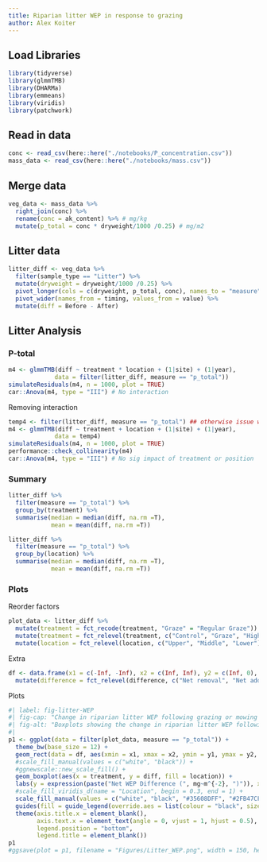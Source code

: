 ```yaml
---
title: Riparian litter WEP in response to grazing
author: Alex Koiter
---
```


## Load Libraries
```r
library(tidyverse)
library(glmmTMB)
library(DHARMa)
library(emmeans)
library(viridis)
library(patchwork)
```

## Read in data
```r
conc <- read_csv(here::here("./notebooks/P_concentration.csv"))
mass_data <- read_csv(here::here("./notebooks/mass.csv"))
```

## Merge data
```r
veg_data <- mass_data %>%
  right_join(conc) %>%
  rename(conc = ak_content) %>% # mg/kg
  mutate(p_total = conc * dryweight/1000 /0.25) # mg/m2
```



## Litter data
```r
litter_diff <- veg_data %>%
  filter(sample_type == "Litter") %>%
  mutate(dryweight = dryweight/1000 /0.25) %>%
  pivot_longer(cols = c(dryweight, p_total, conc), names_to = "measure", values_to = "value") %>%
  pivot_wider(names_from = timing, values_from = value) %>%
  mutate(diff = Before - After) 
```


## Litter Analysis
### P-total
```r
m4 <- glmmTMB(diff ~ treatment * location + (1|site) + (1|year),
             data = filter(litter_diff, measure == "p_total"))
simulateResiduals(m4, n = 1000, plot = TRUE) 
car::Anova(m4, type = "III") # No interaction
```

Removing interaction

```r

temp4 <- filter(litter_diff, measure == "p_total") ## otherwise issue with emmeans()
m4 <- glmmTMB(diff ~ treatment + location + (1|site) + (1|year),
             data = temp4)
simulateResiduals(m4, n = 1000, plot = TRUE)
performance::check_collinearity(m4)
car::Anova(m4, type = "III") # No sig impact of treatment or position
```


### Summary

```r
litter_diff %>%
  filter(measure == "p_total") %>%
  group_by(treatment) %>%
  summarise(median = median(diff, na.rm =T),
            mean = mean(diff, na.rm =T))

litter_diff %>%
  filter(measure == "p_total") %>%
  group_by(location) %>%
  summarise(median = median(diff, na.rm =T),
            mean = mean(diff, na.rm =T))
```

### Plots
Reorder factors

```r

plot_data <- litter_diff %>% 
  mutate(treatment = fct_recode(treatment, "Graze" = "Regular Graze")) %>%
  mutate(treatment = fct_relevel(treatment, c("Control", "Graze", "High Graze", "Mow"))) %>%
  mutate(location = fct_relevel(location, c("Upper", "Middle", "Lower")))

```
  
Extra
```r
df <- data.frame(x1 = c(-Inf, -Inf), x2 = c(Inf, Inf), y2 = c(Inf, 0), y1 = c(0, -Inf), difference = c("Net removal", "Net addition")) %>%
  mutate(difference = fct_relevel(difference, c("Net removal", "Net addition"))) 
```

Plots
```r
#| label: fig-litter-WEP
#| fig-cap: "Change in riparian litter WEP following grazing or mowing in each of the riparian locations. No significant effect of treatment or riparian location on the litter WEP content was detected. Lower sampling locations are adjacent to the edge of the waterbody and Upper locations are adjacent to the field."
#| fig-alt: "Boxplots showing the change in riparian litter WEP following grazing or mowing."
#|  
p1 <- ggplot(data = filter(plot_data, measure == "p_total")) +
  theme_bw(base_size = 12) +
  geom_rect(data = df, aes(xmin = x1, xmax = x2, ymin = y1, ymax = y2, fill = difference), alpha = 0.15) +
  #scale_fill_manual(values = c("white", "black")) +
  #ggnewscale::new_scale_fill() +
  geom_boxplot(aes(x = treatment, y = diff, fill = location)) +
  labs(y = expression(paste("Net WEP Difference (", mg~m^{-2}, ")")), x = "Treatment") +
  #scale_fill_viridis_d(name = "Location", begin = 0.3, end = 1) +
  scale_fill_manual(values = c("white", "black", "#35608DFF", "#2FB47CFF", "#FDE725FF")) +
  guides(fill = guide_legend(override.aes = list(colour = "black", size = 1))) +
  theme(axis.title.x = element_blank(),
        axis.text.x = element_text(angle = 0, vjust = 1, hjust = 0.5),
        legend.position = "bottom",
        legend.title = element_blank())
p1
#ggsave(plot = p1, filename = "Figures/Litter_WEP.png", width = 150, height = 100, units = "mm", dpi = 600)
```